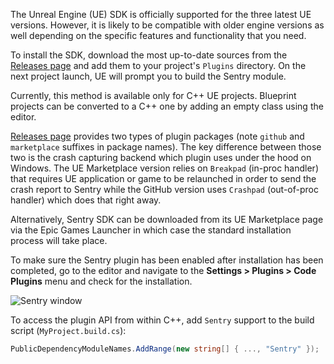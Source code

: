 The Unreal Engine (UE) SDK is officially supported for the three latest UE versions. However, it is likely to be compatible with older engine versions as well depending on the specific features and functionality that you need.

To install the SDK, download the most up-to-date sources from the [Releases page](https://github.com/getsentry/sentry-unreal/releases) and add them to your project's `Plugins` directory. On the next project launch, UE will prompt you to build the Sentry module.

<Note>

Currently, this method is available only for C++ UE projects. Blueprint projects can be converted to a C++ one by adding an empty class using the editor.

</Note>

<Note>

[Releases page](https://github.com/getsentry/sentry-unreal/releases) provides two types of plugin packages (note `github` and `marketplace` suffixes in package names). The key difference between those two is the crash capturing backend which plugin uses under the hood on Windows. The UE Marketplace version relies on `Breakpad` (in-proc handler) that requires UE application or game to be relaunched in order to send the crash report to Sentry while the GitHub version uses `Crashpad` (out-of-proc handler) which does that right away.

</Note>

Alternatively, Sentry SDK can be downloaded from its UE Marketplace page via the Epic Games Launcher in which case the standard installation process will take place.

To make sure the Sentry plugin has been enabled after installation has been completed, go to the editor and navigate to the **Settings > Plugins > Code Plugins** menu and check for the installation. 

![Sentry window](unreal_plugins_window.png)

To access the plugin API from within C++,
add `Sentry` support to the build script (`MyProject.build.cs`):

```csharp
PublicDependencyModuleNames.AddRange(new string[] { ..., "Sentry" });
```

